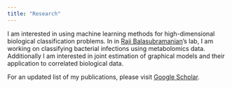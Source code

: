 ```yaml
---
title: "Research"
---
```


I am interested in using machine learning methods for high-dimensional biological classification problems. In  in [Raji Balasubramanian](https://raji-lab.github.io/)'s lab, I am working on classifying bacterial infections using metabolomics data. Additionally I am interested in joint estimation of graphical models and their application to correlated biological data. 

For an updated list of my publications, please visit [Google Scholar](https://scholar.google.com/citations?user=AhXbVY0AAAAJ&hl=en&citsig=AMD79orj40uaLaTKXYTrF7m-D9Zd7ZGUjQ).





